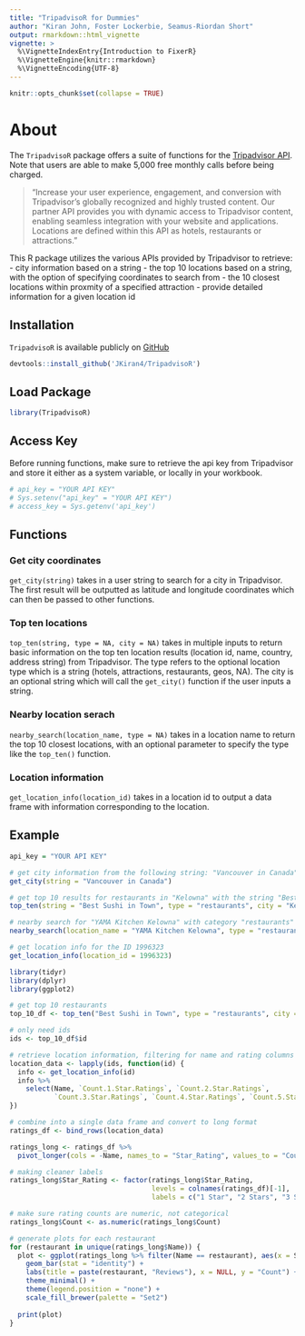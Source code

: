 ---
title: "TripadvisoR for Dummies"
author: "Kiran John, Foster Lockerbie, Seamus-Riordan Short"
output: rmarkdown::html_vignette
vignette: >
  %\VignetteIndexEntry{Introduction to FixerR}
  %\VignetteEngine{knitr::rmarkdown}
  %\VignetteEncoding{UTF-8}
---

```{r setup, include = FALSE}
knitr::opts_chunk$set(collapse = TRUE)
```

# About
The `TripadvisoR` package offers a suite of functions for the [Tripadvisor API](https://tripadvisor-content-api.readme.io/). Note that users are able to make 5,000 free monthly calls before being charged.

> "Increase your user experience, engagement, and conversion with Tripadvisor’s globally recognized and highly trusted content. Our partner API provides you with dynamic access to Tripadvisor content, enabling seamless integration with your website and applications. Locations are defined within this API as hotels, restaurants or attractions."

This R package utilizes the various APIs provided by Tripadvisor to retrieve:
- city information based on a string
- the top 10 locations based on a string, with the option of specifying coordinates to search from
- the 10 closest locations within proxmity of a specified attraction
- provide detailed information for a given location id

## Installation

`TripadvisoR` is available publicly on [GitHub](https://github.com/JKiran4/TripadvisoR)

```{r}
devtools::install_github('JKiran4/TripadvisoR')
```

## Load Package
```{r}
library(TripadvisoR)
```

## Access Key
Before running functions, make sure to retrieve the api key from Tripadvisor and store it either as a system variable, or locally in your workbook.
```{r}

# api_key = "YOUR API KEY"
# Sys.setenv("api_key" = "YOUR API KEY")
# access_key = Sys.getenv('api_key')

```

## Functions
### Get city coordinates
`get_city(string)` takes in a user string to search for a city in Tripadvisor. The first result will be outputted as latitude and longitude coordinates which can then be passed to other functions.

### Top ten locations
`top_ten(string, type = NA, city = NA)` takes in multiple inputs to return basic information on the top ten location results (location id, name, country, address string) from Tripadvisor. The type refers to the optional location type which is a string (hotels, attractions, restaurants, geos, NA). The city is an optional string which will call the `get_city()`
function if the user inputs a string.

### Nearby location serach
`nearby_search(location_name, type = NA)` takes in a location name to return the top 10 closest locations, with an optional parameter to specify the type like the `top_ten()` function.

### Location information
`get_location_info(location_id)` takes in a location id to output a data frame with information corresponding to the location.

## Example
```{r echo = FALSE}

api_key = "YOUR API KEY"

```

```{r get city coordinates}

# get city information from the following string: "Vancouver in Canada"
get_city(string = "Vancouver in Canada")

```

```{r top ten locations}

# get top 10 results for restaurants in "Kelowna" with the string "Best Sushi in Town"
top_ten(string = "Best Sushi in Town", type = "restaurants", city = "Kelowna")

```
```{r nearby_search}

# nearby search for "YAMA Kitchen Kelowna" with category "restaurants"
nearby_search(location_name = "YAMA Kitchen Kelowna", type = "restaurants")

```

```{r location information}

# get location info for the ID 1996323
get_location_info(location_id = 1996323)

```

```{r ratings histogram, fig.width=6, fig.height=3.5}

library(tidyr)
library(dplyr)
library(ggplot2)

# get top 10 restaurants
top_10_df <- top_ten("Best Sushi in Town", type = "restaurants", city = "Kelowna")

# only need ids
ids <- top_10_df$id

# retrieve location information, filtering for name and rating columns
location_data <- lapply(ids, function(id) {
  info <- get_location_info(id)
  info %>%
    select(Name, `Count.1.Star.Ratings`, `Count.2.Star.Ratings`, 
           `Count.3.Star.Ratings`, `Count.4.Star.Ratings`, `Count.5.Star.Ratings`)
})

# combine into a single data frame and convert to long format
ratings_df <- bind_rows(location_data)

ratings_long <- ratings_df %>%
  pivot_longer(cols = -Name, names_to = "Star_Rating", values_to = "Count")

# making cleaner labels
ratings_long$Star_Rating <- factor(ratings_long$Star_Rating, 
                                   levels = colnames(ratings_df)[-1],  
                                   labels = c("1 Star", "2 Stars", "3 Stars", "4 Stars", "5 Stars"))

# make sure rating counts are numeric, not categorical
ratings_long$Count <- as.numeric(ratings_long$Count)

# generate plots for each restaurant
for (restaurant in unique(ratings_long$Name)) {
  plot <- ggplot(ratings_long %>% filter(Name == restaurant), aes(x = Star_Rating, y = Count, fill = Star_Rating)) +
    geom_bar(stat = "identity") +
    labs(title = paste(restaurant, "Reviews"), x = NULL, y = "Count") +
    theme_minimal() +
    theme(legend.position = "none") +
    scale_fill_brewer(palette = "Set2")
  
  print(plot)
}

```

